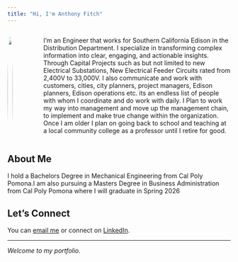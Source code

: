 ```yaml
---
title: "Hi, I'm Anthony Fitch"
---
```



::: {.columns}
::: {.column width="30%"}
![](images/headshot.jpg){width=100% style="border-radius: 50%;"}
:::
::: {.column width="70%" style="padding-left: 3rem;"}
I'm an Engineer that works for Southern California Edison in the Distribution Department. I specialize in transforming complex information into clear, engaging, and actionable insights. Through Capital Projects such as but not limited to new Electrical Substations, New Electrical Feeder Circuits rated from 2,400V to 33,000V. I also communicate and work with customers, cities, city planners, project managers, Edison planners, Edison operations etc. its an endless list of people with whom I coordinate and do work with daily. I Plan to work my way into management and move up the management chain, to implement and make true change within the organization. Once I am older I plan on going back to school and teaching at a local community college as a professor until I retire for good. 
:::
:::

## About Me

I hold a <span class="highlight">Bachelors Degree in Mechanical Engineering</span> from Cal Poly Pomona.I am also pursuing a <span class="highlight">Masters Degree in Business Administration</span> from Cal Poly Pomona where I will graduate in Spring 2026



## Let's Connect

You can [email me](mailto:anthonyfitch95@gmail.com) or connect on [LinkedIn](https://www.linkedin.com/in/anthony-fitch-58138a149?lipi=urn%3Ali%3Apage%3Ad_flagship3_profile_view_base_contact_details%3B0SwIHHnjTEy94ol1wUlLKQ%3D%3D).

---

*Welcome to my portfolio.*